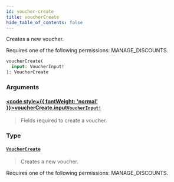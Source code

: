 ```yaml
---
id: voucher-create
title: voucherCreate
hide_table_of_contents: false
---
```








Creates a new voucher. 

Requires one of the following permissions: MANAGE_DISCOUNTS.

```graphql
voucherCreate(
  input: VoucherInput!
): VoucherCreate
```


### Arguments

#### [<code style={{ fontWeight: 'normal' }}>voucherCreate.<b>input</b></code>](#)<Bullet />[`VoucherInput!`](../../../developer/api-reference/inputs/voucher-input) <Badge class="secondary" text="non-null"/> <Badge class="secondary" text="input"/>
> Fields required to create a voucher.
> 

### Type

#### [`VoucherCreate`](../../../developer/api-reference/objects/voucher-create) <Badge class="secondary" text="object"/>
> Creates a new voucher. 

Requires one of the following permissions: MANAGE_DISCOUNTS.
> 





